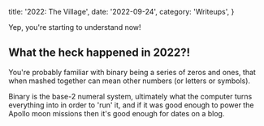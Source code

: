   title: '2022: The Village',
  date: '2022-09-24',
  category: 'Writeups',
}


<PostHero metadata={metadata} />

Yep, you're starting to understand now!

## What the heck happened in 2022?!

You're probably familiar with binary being a series of zeros and ones, that
when mashed together can mean other numbers (or letters or symbols).

Binary is the base-2 numeral system, ultimately what the computer turns
everything into in order to 'run' it, and if it was good enough to power the
Apollo moon missions then it's good enough for dates on a blog.
